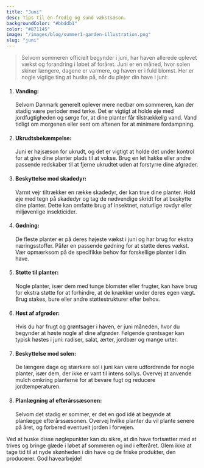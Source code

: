```yaml
---
title: "Juni"
desc: Tips til en frodig og sund vækstsæson.
backgroundColor: "#bbddb1"
color: "#871145"
image: "/images/blog/summer1-garden-illustration.png"
slug: "juni"
---
```


> Selvom sommeren officielt begynder i juni, har haven allerede oplevet vækst og forandring i løbet af foråret. Juni er en måned, hvor solen skiner længere, dagene er varmere, og haven er i fuld blomst. Her er nogle vigtige ting at huske på, når du plejer din have i juni:

1. #### Vanding:

   Selvom Danmark generelt oplever mere nedbør om sommeren, kan der stadig være perioder med tørke. Det er vigtigt at holde øje med jordfugtigheden og sørge for, at dine planter får tilstrækkelig vand. Vand tidligt om morgenen eller sent om aftenen for at minimere fordampning.

1. #### Ukrudtsbekæmpelse:

   Juni er højsæson for ukrudt, og det er vigtigt at holde det under kontrol for at give dine planter plads til at vokse. Brug en let hakke eller andre passende redskaber til at fjerne ukrudtet uden at forstyrre dine afgrøder.

1. #### Beskyttelse mod skadedyr:

   Varmt vejr tiltrækker en række skadedyr, der kan true dine planter. Hold øje med tegn på skadedyr og tag de nødvendige skridt for at beskytte dine planter. Dette kan omfatte brug af insektnet, naturlige rovdyr eller miljøvenlige insekticider.

1. #### Gødning:

   De fleste planter er på deres højeste vækst i juni og har brug for ekstra næringsstoffer. Påfør en passende gødning for at støtte deres vækst. Vær opmærksom på de specifikke behov for forskellige planter i din have.

1. #### Støtte til planter:

   Nogle planter, især dem med tunge blomster eller frugter, kan have brug for ekstra støtte for at forhindre, at de knækker under deres egen vægt. Brug stakes, bure eller andre støttestrukturer efter behov.

1. #### Høst af afgrøder:

   Hvis du har frugt og grøntsager i haven, er juni måneden, hvor du begynder at høste nogle af dine afgrøder. Følgende grøntsager kan typisk høstes i juni: radiser, salat, ærter, jordbær og mange urter.

1. #### Beskyttelse mod solen:

   De længere dage og stærkere sol i juni kan være udfordrende for nogle planter, især dem, der ikke er vant til intens sollys. Overvej at anvende mulch omkring planterne for at bevare fugt og reducere jordtemperaturen.

1. #### Planlægning af efterårssæsonen:
   Selvom det stadig er sommer, er det en god idé at begynde at planlægge efterårssæsonen. Overvej hvilke planter du vil plante senere på året, og forbered eventuelt jorden i forvejen.

Ved at huske disse nøglepunkter kan du sikre, at din have fortsætter med at trives og bringe glæde i løbet af sommeren og ind i efteråret. Glem ikke at tage tid til at nyde skønheden i din have og de friske produkter, den producerer. God havearbejde!
